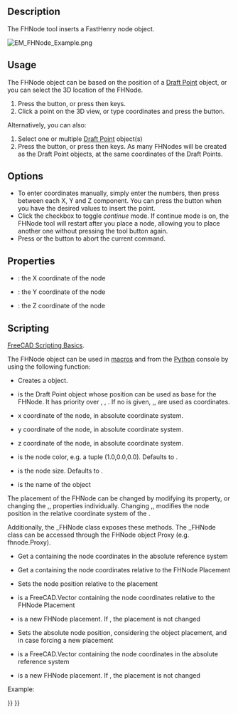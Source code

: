 <languages/>

{{Docnav
|
|[[EM_FHSegment|FHSegment]]
|[[EM_Workbench|EM]]
|IconL=
|IconR=EM_FHSegment.svg
|IconC=EMWorkbench.svg
}}

{{GuiCommand
|Name=EM FHNode
|MenuLocation=EM → FHNode
|Workbenches=[[EM_Workbench|EM]]
|Shortcut={{KEY|E}} {{KEY|N}}
|Version=0.17
|SeeAlso=[[EM_FHSegment|EM FHSegment]], [[EM_FHPath|EM FHPath]], [[EM_FHPlane|EM FHPlane]], [[EM_FHPlaneAddRemoveNodeHole|EM FHPlane Add/Remove Node/Hole]], [[EM_FHEquiv|EM FHEquiv]], [[EM_FHPort|EM FHPort]]
}}

==Description==

The FHNode tool inserts a FastHenry node object.

[[Image:EM_FHNode_Example.png]]
{{Caption|FastHenry FHNode}}

==Usage==

The FHNode object can be based on the position of a [[Draft_Point|Draft Point]] object, or you can select the 3D location of the FHNode.

# Press the {{Button|[[Image:EM_FHNode.svg|16px]] [[EM_FHNode|EM FHNode]]}} button, or press {{KEY|E}} then {{KEY|N}} keys.
# Click a point on the 3D view, or type coordinates and press the {{Button|[[Image:Draft_AddPoint.svg|16px]] add point}} button.

Alternatively, you can also:

# Select one or multiple [[Draft_Point|Draft Point]] object(s)
# Press the {{Button|[[Image:EM_FHNode.svg|16px]] [[EM_FHNode|EM FHNode]]}} button, or press {{KEY|E}} then {{KEY|N}} keys. As many FHNodes will be created as the Draft Point objects, at the same coordinates of the Draft Points.

==Options==

* To enter coordinates manually, simply enter the numbers, then press {{KEY|Enter}} between each X, Y and Z component. You can press the {{Button|[[Image:Draft_AddPoint.svg|16px]] add point}} button when you have the desired values to insert the point.
* Click the checkbox to toggle ''continue'' mode. If continue mode is on, the FHNode tool will restart after you place a node, allowing you to place another one without pressing the tool button again.
* Press {{KEY|Esc}} or the {{Button|Close}} button to abort the current command.

==Properties==

* {{PropertyData|X}}: the X coordinate of the node
* {{PropertyData|Y}}: the Y coordinate of the node
* {{PropertyData|Z}}: the Z coordinate of the node

==Scripting==

{{Emphasis|See also:}} [[FreeCAD_Scripting_Basics|FreeCAD Scripting Basics]].

The FHNode object can be used in [[Macros|macros]] and from the [[Python|Python]] console by using the following function:

{{Code|code=
node = makeFHNode(baseobj=None, X=0.0, Y=0.0, Z=0.0, color=None, size=None, name='FHNode')
}}

* Creates a {{incode|FHNode}} object.
* {{incode|baseobj}} is the Draft Point object whose position can be used as base for the FHNode. It has priority over {{incode|X}}, {{incode|Y}}, {{incode|Z}}. If no {{incode|baseobj}} is given, {{incode|X}},{{incode|Y}},{{incode|Z}} are used as coordinates.
* {{incode|X}} x coordinate of the node, in absolute coordinate system.
* {{incode|Y}} y coordinate of the node, in absolute coordinate system.
* {{incode|Z}} z coordinate of the node, in absolute coordinate system.
* {{incode|color}} is the node color, e.g. a tuple (1.0,0.0,0.0). Defaults to {{incode|EMFHNODE_DEF_NODECOLOR}}.
* {{incode|size}} is the node size. Defaults to {{incode|EMFHNODE_DEF_NODESIZE}}.
* {{incode|name}} is the name of the object

The placement of the FHNode can be changed by modifying its {{incode|Placement}} property, or changing the {{incode|X}},{{incode|Y}},{{incode|Z}} properties individually. Changing {{incode|X}},{{incode|Y}},{{incode|Z}} modifies the node position in the relative coordinate system of the {{incode|Placement}}.

Additionally, the _FHNode class exposes these methods. The _FHNode class can be accessed through the FHNode object Proxy (e.g. fhnode.Proxy).

{{Code|code=
pos = getAbsCoord()
}}

* Get a {{incode|FreeCAD.Vector}} containing the node coordinates in the absolute reference system

{{Code|code=
pos = getRelCoord()
}}

* Get a {{incode|FreeCAD.Vector}} containing the node coordinates relative to the FHNode Placement

{{Code|code=
pos = setRelCoord(rel_coord, placement=None)
}}

* Sets the node position relative to the placement
* {{incode|rel_coord}} is a FreeCAD.Vector containing the node coordinates relative to the FHNode Placement
* {{incode|placement}} is a new FHNode placement. If {{incode|None}}, the placement is not changed

{{Code|code=
pos = setAbsCoord(abs_coord, placement=None)
}}

* Sets the absolute node position, considering the object placement, and in case forcing a new placement
* {{incode|abs_coord}} is a FreeCAD.Vector containing the node coordinates in the absolute reference system
* {{incode|placement}} is a new FHNode placement. If {{incode|None}}, the placement is not changed

Example:

{{Code|code=
import FreeCAD, EM

fhnode = EM.makeFHNode(X=1.0,Y=2.0,Z=0.0)
}}


{{Docnav
|
|[[EM_FHSegment|FHSegment]]
|[[EM_Workbench|EM]]
|IconL=
|IconR=EM_FHSegment.svg
|IconC=EMWorkbench.svg
}}

{{EM Tools navi{{#translation:}}}}
{{Userdocnavi{{#translation:}}}}